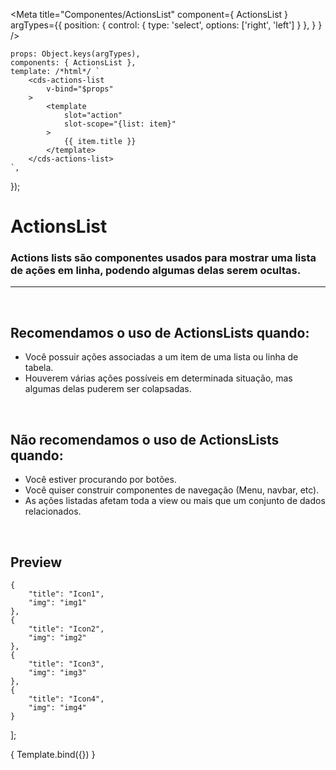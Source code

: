 
<Meta
	title="Componentes/ActionsList"
	component={ ActionsList }
	argTypes={{
		position: { control: { type: 'select', options: ['right', 'left'] } },
	}
}
/>

	props: Object.keys(argTypes),
	components: { ActionsList },
	template: /*html*/ `
		<cds-actions-list
			v-bind="$props" 
		>
			<template
				slot="action"
				slot-scope="{list: item}"
			>
				{{ item.title }}
			</template>
		</cds-actions-list>
	`,
});

# ActionsList

### Actions lists são componentes usados para mostrar uma lista de ações em linha, podendo algumas delas serem ocultas.
---
<br />

## Recomendamos o uso de ActionsLists quando:
- Você possuir ações associadas a um item de uma lista ou linha de tabela.
- Houverem várias ações possíveis em determinada situação, mas algumas delas puderem ser colapsadas.

<br />

## Não recomendamos o uso de ActionsLists quando:
- Você estiver procurando por botões.
- Você quiser construir componentes de navegação (Menu, navbar, etc).
- As ações listadas afetam toda a view ou mais que um conjunto de dados relacionados.

<br />

## Preview

	{
		"title": "Icon1",
		"img": "img1"
	},
	{
		"title": "Icon2",
		"img": "img2"
	},
	{
		"title": "Icon3",
		"img": "img3"
	},
	{
		"title": "Icon4",
		"img": "img4"
	}
];

<Canvas>
	<Story
		name="Actions list"
		args={{
			actions: actions,
			numberOfExpandedActions: 2,
			collapsedActionName: 'Mais ações',
			expandedActionName: 'Menos ações',
			position: 'right',
		}}
	>
		{ Template.bind({}) }
	</Story>
</Canvas>

<ArgsTable story="Actions list" />
